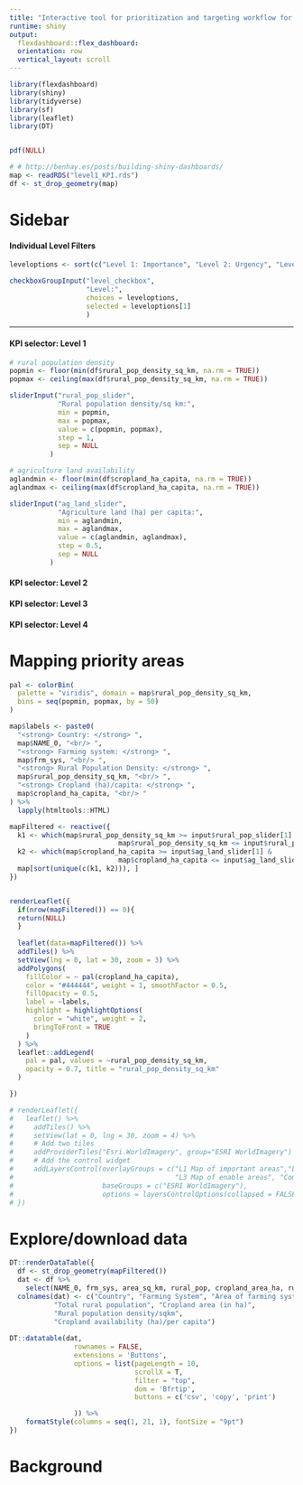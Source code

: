 ```yaml
---
title: "Interactive tool for prioritization and targeting workflow for the Excellence in Agronomy (EiA) platform"
runtime: shiny
output: 
  flexdashboard::flex_dashboard:
  orientation: row
  vertical_layout: scroll
---
```



```r
library(flexdashboard)
library(shiny)
library(tidyverse)
library(sf)
library(leaflet)
library(DT)


pdf(NULL)

# # http://benhay.es/posts/building-shiny-dashboards/
map <- readRDS("level1_KPI.rds")
df <- st_drop_geometry(map)
```


Sidebar {.sidebar data-width=400}
=====================================

#### **Individual Level Filters**

```r

leveloptions <- sort(c("Level 1: Importance", "Level 2: Urgency", "Level 3: Enabler"))

checkboxGroupInput("level_checkbox",
                   "Level:",
                   choices = leveloptions,
                   selected = leveloptions[1]
                   )
```

<hr/>

#### **KPI selector: Level 1**

```r

# rural population density
popmin <- floor(min(df$rural_pop_density_sq_km, na.rm = TRUE))
popmax <- ceiling(max(df$rural_pop_density_sq_km, na.rm = TRUE))

sliderInput("rural_pop_slider",
            "Rural population density/sq km:",
            min = popmin,
            max = popmax,
            value = c(popmin, popmax),
            step = 1,
            sep = NULL
          )

# agriculture land availability
aglandmin <- floor(min(df$cropland_ha_capita, na.rm = TRUE))
aglandmax <- ceiling(max(df$cropland_ha_capita, na.rm = TRUE))

sliderInput("ag_land_slider",
            "Agriculture land (ha) per capita:",
            min = aglandmin,
            max = aglandmax,
            value = c(aglandmin, aglandmax),
            step = 0.5,
            sep = NULL
          )
```

#### **KPI selector: Level 2**

#### **KPI selector: Level 3**

#### **KPI selector: Level 4**

Mapping priority areas
=====================================

```r

pal <- colorBin(
  palette = "viridis", domain = map$rural_pop_density_sq_km,
  bins = seq(popmin, popmax, by = 50)
)

map$labels <- paste0(
  "<strong> Country: </strong> ",
  map$NAME_0, "<br/> ",
  "<strong> Farming system: </strong> ",
  map$frm_sys, "<br/> ",
  "<strong> Rural Population Density: </strong> ",
  map$rural_pop_density_sq_km, "<br/> ",
  "<strong> Cropland (ha)/capita: </strong> ",
  map$cropland_ha_capita, "<br/> "
) %>%
  lapply(htmltools::HTML)

mapFiltered <- reactive({
  k1 <- which(map$rural_pop_density_sq_km >= input$rural_pop_slider[1] &
                           map$rural_pop_density_sq_km <= input$rural_pop_slider[2])
  k2 <- which(map$cropland_ha_capita >= input$ag_land_slider[1] &
                           map$cropland_ha_capita <= input$ag_land_slider[2])
  map[sort(unique(c(k1, k2))), ]
})


renderLeaflet({
  if(nrow(mapFiltered()) == 0){
  return(NULL)
  }
  
  leaflet(data=mapFiltered()) %>%
  addTiles() %>%
  setView(lng = 0, lat = 30, zoom = 3) %>%
  addPolygons(
    fillColor = ~ pal(cropland_ha_capita),
    color = "#444444", weight = 1, smoothFactor = 0.5,
    fillOpacity = 0.5,
    label = ~labels,
    highlight = highlightOptions(
      color = "white", weight = 2,
      bringToFront = TRUE
    )
  ) %>%
  leaflet::addLegend(
    pal = pal, values = ~rural_pop_density_sq_km,
    opacity = 0.7, title = "rural_pop_density_sq_km"
  )

})

# renderLeaflet({
#   leaflet() %>%
#     addTiles() %>%
#     setView(lat = 0, lng = 30, zoom = 4) %>%
#     # Add two tiles
#     addProviderTiles("Esri.WorldImagery", group="ESRI WorldImagery") %>%
#     # Add the control widget
#     addLayersControl(overlayGroups = c("L1 Map of important areas","L2 Map of urgent areas",
#                                        "L3 Map of enable areas", "Composite score maps") , 
#                      baseGroups = c("ESRI WorldImagery"),
#                      options = layersControlOptions(collapsed = FALSE))  
# })
```


Explore/download data
=====================================

```r
DT::renderDataTable({
  df <- st_drop_geometry(mapFiltered())
  dat <- df %>%
    select(NAME_0, frm_sys, area_sq_km, rural_pop, cropland_area_ha, rural_pop_density_sq_km, cropland_ha_capita)
  colnames(dat) <- c("Country", "Farming System", "Area of farming system/country",
           "Total rural population", "Cropland area (in ha)",
           "Rural population density/sqkm",
           "Cropland availability (ha)/per capita")
  
DT::datatable(dat,
                rownames = FALSE,
                extensions = 'Buttons',
                options = list(pageLength = 10, 
                               scrollX = T,
                               filter = "top",
                               dom = 'Bfrtip',
                               buttons = c('csv', 'copy', 'print')

                )) %>%
    formatStyle(columns = seq(1, 21, 1), fontSize = "9pt")
})
```


###

Background
=====================================



###

